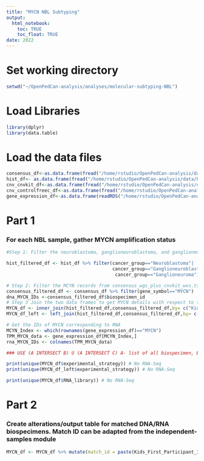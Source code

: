 ```yaml
---
title: "MYCN NBL Subtyping"
output: 
  html_notebook:
    toc: TRUE
    toc_float: TRUE
date: 2022
---
```

# Set working directory
```r
setwd("~/OpenPedCan-analysis/analyses/molecular-subtyping-NBL")
```

# Load Libraries
```r
library(dplyr)
library(data.table)
```


# Load the data files 
```r
consensus_df<-as.data.frame(fread("/home/rstudio/OpenPedCan-analysis/data/consensus_wgs_plus_cnvkit_wxs.tsv.gz"))
hist_df<- as.data.frame(fread("/home/rstudio/OpenPedCan-analysis/data/histologies.tsv"))
cnv_cnvkit_df<-as.data.frame(fread("/home/rstudio/OpenPedCan-analysis/data/cnv-cnvkit.seg.gz"))
cnv_controlfreec_df<-as.data.frame(fread("/home/rstudio/OpenPedCan-analysis/data/cnv-controlfreec.tsv.gz"))
gene_expression_df<-as.data.frame(readRDS("/home/rstudio/OpenPedCan-analysis/data/gene-expression-rsem-tpm-collapsed.rds"))
```



# Part 1
### For each NBL sample, gather MYCN amplification status 
```r
#Step 1: Filter the neuroblastoma, ganglioneuroblastoma, and ganglioneuroma samples from hist file first

hist_filtered_df <- hist_df %>% filter(cancer_group=="Neuroblastoma"|
                                       cancer_group=="Ganglioneuroblastoma"|
                                        cancer_group=="Ganglioneuroma")

# Step 2: Filter the MCYN records from consensus_wgs_plus_cnvkit_wxs.tsv.gz
consensus_filtered_df <- consensus_df %>% filter(gene_symbol=="MYCN")
dna_MYCN_IDs <-consensus_filtered_df$biospecimen_id
# Step 3 Join the two data frames to get MYCN details with respect to the diagnosis. Joining with the intersection of the data frames.
MYCN_df <- inner_join(hist_filtered_df,consensus_filtered_df,by= c("Kids_First_Biospecimen_ID" = "biospecimen_id"))
MYCN_df_left <- left_join(hist_filtered_df,consensus_filtered_df,by= c("Kids_First_Biospecimen_ID" = "biospecimen_id"))

# Get the IDs of MYCN corresponding to RNA
MCYN_Index <- which(rownames(gene_expression_df)=="MYCN")
TPM_MYCN_data <- gene_expression_df[MCYN_Index,]
rna_MYCN_IDs <- colnames(TPM_MYCN_data)

### USE (A INTERSECT B) U (A INTERSECT C) A- list of all biospecimen, B only Dna biospecimen, C only Rna biospecimen
```

```r
print(unique(MYCN_df$experimental_strategy)) # No RNA-Seq
print(unique(MYCN_df_left$experimental_strategy)) # No RNA-Seq

```
```r
print(unique(MYCN_df$RNA_library)) # No RNA-Seq
```
# Part 2
### Create alterations/output table for matched DNA/RNA biospecimens. Match ID can be adapted from the independent-samples module

```r
MYCN_df <- MYCN_df %>% mutate(match_id = paste(Kids_First_Participant_ID, sample_id, sep = "_"))
```





